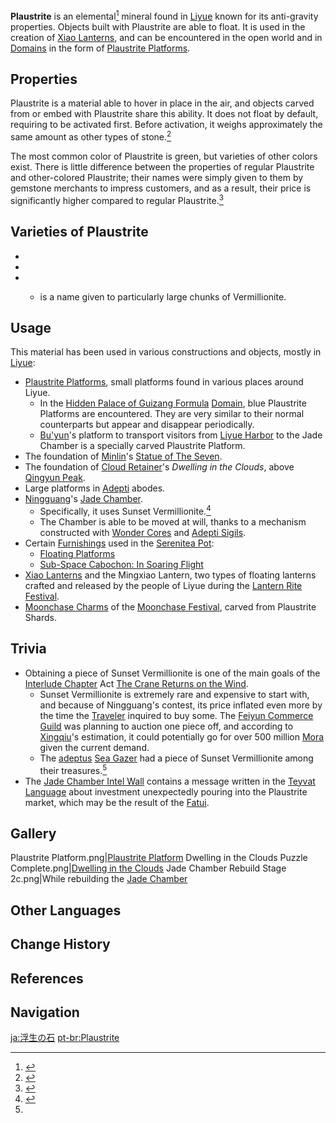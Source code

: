 {{Terminology Infobox
|image  = Item Plaustrite Shard.png
|type   = Lore
|region = Liyue
}}
'''Plaustrite''' is an elemental<ref>{{Ref/Item|Plaustrite Shard}}</ref> mineral found in [[Liyue]] known for its anti-gravity properties. Objects built with Plaustrite are able to float. It is used in the creation of [[Xiao Lantern]]s, and can be encountered in the open world and in [[Domains]] in the form of [[Plaustrite Platform]]s.

==Properties==
Plaustrite is a material able to hover in place in the air, and objects carved from or embed with Plaustrite share this ability. It does not float by default, requiring to be activated first. Before activation, it weighs approximately the same amount as other types of stone.<ref name="AQI-1-2">{{Ref/Quest|Seagaze Sunset}}</ref>

The most common color of Plaustrite is green, but varieties of other colors exist. There is little difference between the properties of regular Plaustrite and other-colored Plaustrite; their names were simply given to them by gemstone merchants to impress customers, and as a result, their price is significantly higher compared to regular Plaustrite.<ref>{{Ref/Quest|Currents Deep Beneath the Lanterns}}</ref>

==Varieties of Plaustrite==
* {{Item|Plaustrite Shard|30|text="Common" Plaustrite}}
* {{Item|Azurite|30}}
* {{Item|Vermillionite|30}}
** {{Lang|Sunset Vermillionite|zh=鸣霞浮生石}} is a name given to particularly large chunks of Vermillionite.

==Usage==
This material has been used in various constructions and objects, mostly in [[Liyue]]:
* [[Plaustrite Platform]]s, small platforms found in various places around Liyue.
** In the [[Hidden Palace of Guizang Formula]] [[Domain]], blue Plaustrite Platforms are encountered. They are very similar to their normal counterparts but appear and disappear periodically.
** [[Bu'yun]]'s platform to transport visitors from [[Liyue Harbor]] to the Jade Chamber is a specially carved Plaustrite Platform.
* The foundation of [[Minlin]]'s [[Statue of The Seven]].
* The foundation of [[Cloud Retainer]]'s ''Dwelling in the Clouds'', above [[Qingyun Peak]].
* Large platforms in [[Adepti]] abodes.
* [[Ningguang]]'s [[Jade Chamber]].
** Specifically, it uses Sunset Vermillionite.<ref>{{Ref/Quest|Jade Chamber Rising}}</ref>
** The Chamber is able to be moved at will, thanks to a mechanism constructed with [[Wonder Core]]s and [[Adepti Sigil]]s.
* Certain [[Furnishings]] used in the [[Serenitea Pot]]:
** [[Landform/Floating Platform|Floating Platforms]]
** [[Sub-Space Cabochon: In Soaring Flight]]
* [[Xiao Lantern]]s and the Mingxiao Lantern, two types of floating lanterns crafted and released by the people of Liyue during the [[Lantern Rite Festival]].
* [[Moonchase Charm]]s of the [[Moonchase Festival]], carved from Plaustrite Shards.

==Trivia==
* Obtaining a piece of Sunset Vermillionite is one of the main goals of the [[Interlude Chapter]] Act [[The Crane Returns on the Wind]].
** Sunset Vermillionite is extremely rare and expensive to start with, and because of Ningguang's contest, its price inflated even more by the time the [[Traveler]] inquired to buy some. The [[Feiyun Commerce Guild]] was planning to auction one piece off, and according to [[Xingqiu]]'s estimation, it could potentially go for over 500 million [[Mora]] given the current demand.
** The [[Adepti|adeptus]] [[Sea Gazer]] had a piece of Sunset Vermillionite among their treasures.<ref name="AQI-1-2" />
* The [[Jade Chamber#Jade Chamber Intel Wall|Jade Chamber Intel Wall]] contains a message written in the [[Teyvat Language]] about investment unexpectedly pouring into the Plaustrite market, which may be the result of the [[Fatui]].

==Gallery==
<gallery>
Plaustrite Platform.png|[[Plaustrite Platform]]
Dwelling in the Clouds Puzzle Complete.png|[[Dwelling in the Clouds]]
Jade Chamber Rebuild Stage 2c.png|While rebuilding the [[Jade Chamber]]
</gallery>

==Other Languages==
{{Other Languages|default_hidden = 1
|en      = Plaustrite
|zhs     = 浮生石
|zhs_rm  = Fúshēng-shí
|zht     = 浮生石
|zht_rm  = Fúshēng-shí
|ja      = 浮生の石
|ja_rm   = Fujou no Ishi<ref>{{Ref/Quest|Currents Deep Beneath the Lanterns|note=Japanese Voice-Over}}</ref>
|ko      = {{tt|부유석|浮遊石}}
|es      = Plaustrita
|fr      = Plaustrite
|ru      = Плаустрит
|th      = Plaustrite
|vi      = Phù Sinh Thạch
|de      = Plaustrit
|id      = Plaustrite
|pt      = Plaustrite
|tr      = Plaustrit
|it      = Plaustrite
}}

==Change History==
{{Change History|introduced=1.0}}

==References==
{{Reflist}}

==Navigation==
{{Lore Navbox|Terminology}}

[[ja:浮生の石]]
[[pt-br:Plaustrite]]